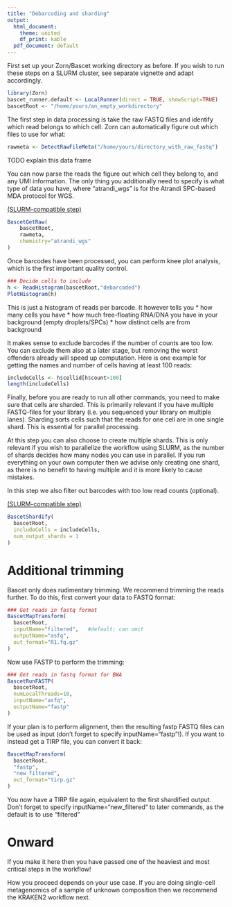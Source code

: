 ```yaml
---
title: "Debarcoding and sharding"
output:
  html_document:
    theme: united
    df_print: kable
  pdf_document: default
---
```



First set up your Zorn/Bascet working directory as before. If you wish to run
these steps on a SLURM cluster, see separate vignette and adapt accordingly.

```r
library(Zorn)
bascet_runner.default <- LocalRunner(direct = TRUE, showScript=TRUE)
bascetRoot <- "/home/yours/an_empty_workdirectory"
```


The first step in data processing is take the raw FASTQ files and identify which
read belongs to which cell. Zorn can automatically figure out which files to use
for what:

```r
rawmeta <- DetectRawFileMeta("/home/yours/directory_with_raw_fastq")
```


TODO explain this data frame

You can now parse the reads the figure out which cell they belong to, and any UMI
information. The only thing you additionally need to specify is what type of data
you have, where "atrandi_wgs" is for the Atrandi SPC-based MDA protocol for WGS.

[(SLURM-compatible step)](slurm.html)

```r
BascetGetRaw(
    bascetRoot, 
    rawmeta,
    chemistry="atrandi_wgs"
)
```


Once barcodes have been processed, you can perform knee plot analysis, which
is the first important quality control.

```r
### Decide cells to include
h <- ReadHistogram(bascetRoot,"debarcoded")
PlotHistogram(h)
```

This is just a histogram of reads per barcode. It however tells you
* how many cells you have
* how much free-floating RNA/DNA you have in your background (empty droplets/SPCs)
* how distinct cells are from background

It makes sense to exclude barcodes if the number of counts are too low. You can
exclude them also at a later stage, but removing the worst offenders already
will speed up computation. Here is one example for getting the names and number
of cells having at least 100 reads:

```r
includeCells <- h$cellid[h$count>100]
length(includeCells)
```


Finally, before you are ready to run all other commands, you need to make
sure that cells are sharded. This is primarily relevant if you have multiple
FASTQ-files for your library (i.e. you sequenced your library on multiple lanes).
Sharding sorts cells such that the reads for one cell are in one single shard.
This is essential for parallel processing.

At this step you can also choose to create multiple shards. This is only relevant
if you wish to parallelize the workflow using SLURM, as the number of shards decides
how many nodes you can use in parallel. If you run everything on your own computer
then we advise only creating one shard, as there is no benefit to having multiple
and it is more likely to cause mistakes.

In this step we also filter out barcodes with too low read counts (optional).

[(SLURM-compatible step)](slurm.html)

```r
BascetShardify(
  bascetRoot,
  includeCells = includeCells,
  num_output_shards = 1
)
```


# Additional trimming

Bascet only does rudimentary trimming. We recommend trimming the reads further.
To do this, first convert your data to FASTQ format:

```r
### Get reads in fastq format
BascetMapTransform(
  bascetRoot,
  inputName="filtered",   #default; can omit
  outputName="asfq",  
  out_format="R1.fq.gz"
)
```

Now use FASTP to perform the trimming:

```r
### Get reads in fastq format for BWA
BascetRunFASTP(
  bascetRoot,
  numLocalThreads=10,
  inputName="asfq",
  outputName="fastp"
)
```

If your plan is to perform alignment, then the resulting fastp FASTQ files
can be used as input (don't forget to specify inputName="fastp"!).
If you want to instead get a TIRP file, you can convert it back:

```r
BascetMapTransform(
  bascetRoot,
  "fastp",
  "new_filtered",
  out_format="tirp.gz"
)
```


You now have a TIRP file again, equivalent to the first shardified output.
Don't forget to specify inputName="new_filtered" to later commands, as the default
is to use "filtered"


# Onward

If you make it here then you have passed one of the heaviest and most critical
steps in the workflow!

How you proceed depends on your use case. If you are doing single-cell metagenomics
of a sample of unknown composition then we recommend the KRAKEN2 workflow next.


